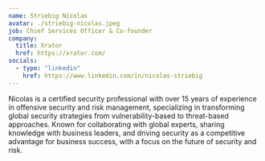 ```yaml
---
name: Striebig Nicolas
avatar: ./striebig-nicolas.jpeg
job: Chief Services Officer & Co-founder
company:
  title: Xrator
  href: https://xrator.com/
socials:
  - type: "linkedin"
    href: https://www.linkedin.com/in/nicolas-striebig
---
```


​Nicolas is a certified security professional with over 15 years of experience in offensive security and risk management, specializing in
transforming global security strategies from vulnerability-based to threat-based approaches. Known for collaborating with global experts,
sharing knowledge with business leaders, and driving security as a competitive advantage for business success, with a focus on the future of
security and risk.

